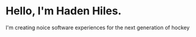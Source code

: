 # Hello, I'm Haden Hiles.

I'm creating noice software experiences for the next generation of hockey
